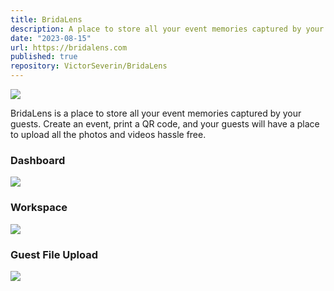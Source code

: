 ```yaml
---
title: BridaLens
description: A place to store all your event memories captured by your guests. Create an event, print a QR code, and your guests will have a place to upload all the photos and videos they took at your event, hassle free.
date: "2023-08-15"
url: https://bridalens.com
published: true
repository: VictorSeverin/BridaLens
---
```


[![](https://utfs.io/f/27da0d21-d759-4d33-9aed-22744edce5b2-f0pnfd.png)](https://bridalens.com)

BridaLens is a place to store all your event memories captured by your guests. Create an event, print a QR code, and your guests will have a place to upload all the photos and videos hassle free.

### Dashboard

[![](https://utfs.io/f/149b6c7c-f24c-4876-9c2e-6b2c3a8c00cc-hvgyaz.png)](https://bridalens.com)

### Workspace

[![](https://utfs.io/f/806a7dd5-64d8-4546-b2db-87821a8b780f-hcbcgz.png)](https://bridalens.com)

### Guest File Upload

[![](https://utfs.io/f/bd262cbc-d9db-4cb9-a019-1bc24d2c8af0-f0qma3.png)](https://bridalens.com)
